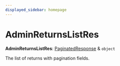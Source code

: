 ```yaml
---
displayed_sidebar: homepage
---
```



# AdminReturnsListRes

 **AdminReturnsListRes**: [PaginatedResponse](../interfaces/medusa.PaginatedResponse.mdx) & `object`

The list of returns with pagination fields.
